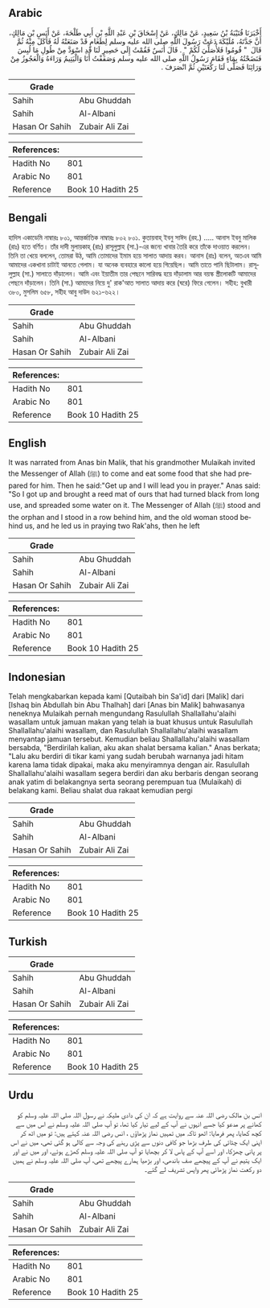 ## Arabic


<div dir="rtl" lang="ar" style={{fontSize:'larger',backgroundColor:'#f8f9fa',padding:20}}>
أَخْبَرَنَا قُتَيْبَةُ بْنُ سَعِيدٍ، عَنْ مَالِكٍ، عَنْ إِسْحَاقَ بْنِ عَبْدِ اللَّهِ بْنِ أَبِي طَلْحَةَ، عَنْ أَنَسِ بْنِ مَالِكٍ، أَنَّ جَدَّتَهُ، مُلَيْكَةَ دَعَتْ رَسُولَ اللَّهِ صلى الله عليه وسلم لِطَعَامٍ قَدْ صَنَعَتْهُ لَهُ فَأَكَلَ مِنْهُ ثُمَّ قَالَ ‏ "‏ قُومُوا فَلأُصَلِّيَ لَكُمْ ‏"‏ ‏.‏ قَالَ أَنَسٌ فَقُمْتُ إِلَى حَصِيرٍ لَنَا قَدِ اسْوَدَّ مِنْ طُولِ مَا لُبِسَ فَنَضَحْتُهُ بِمَاءٍ فَقَامَ رَسُولُ اللَّهِ صلى الله عليه وسلم وَصَفَفْتُ أَنَا وَالْيَتِيمُ وَرَاءَهُ وَالْعَجُوزُ مِنْ وَرَائِنَا فَصَلَّى لَنَا رَكْعَتَيْنِ ثُمَّ انْصَرَفَ ‏.‏
</div>
<div style={{backgroundColor:'#f8f9fa',padding:20, marginBottom: 10}}><table> <thead> <tr> <th>Grade</th> <th></th> </tr> </thead> <tbody> <tr><td>Sahih</td><td>Abu Ghuddah</td></tr><tr><td>Sahih</td><td>Al-Albani</td></tr><tr><td>Hasan Or Sahih</td><td>Zubair Ali Zai</td></tr></tbody></table><table> <thead> <tr> <th>References:</th> <th></th> </tr> </thead> <tbody><tr><td>Hadith No</td><td>801</td></tr><tr><td>Arabic No</td><td>801</td></tr><tr><td>Reference</td><td>Book 10 Hadith 25</td></tr></tbody></table></div>

## Bengali


<div dir="ltr" lang="bn" style={{fontSize:'larger',backgroundColor:'#f8f9fa',padding:20}}>
হাদিস একাডেমি নাম্বারঃ ৮০১, আন্তর্জাতিক নাম্বারঃ ৮০২ ৮০১. কুতায়বাহ্ ইবনু সাঈদ (রহ.) ..... আনাস ইবনু মালিক (রাঃ) হতে বর্ণিত। তাঁর দাদী মুলায়কাহ্ (রাঃ) রাসূলুল্লাহ (সা.)-এর জন্যে খাবার তৈরি করে তাঁকে দাওয়াত করলেন। তিনি তা খেয়ে বললেন, তোমরা উঠ, আমি তোমাদের ইমাম হয়ে সালাত আদায় করব। আনাস (রাঃ) বলেন, অতএব আমি আমাদের একখানা চাটাই আনতে গেলাম। যা অনেক ব্যবহারে কালো হয়ে গিয়েছিল। আমি তাতে পানি ছিটালাম। রাসূলুল্লাহ (সা.) সালাতে দাঁড়ালেন। আমি এবং ইয়াতীম তার পেছনে সারিবদ্ধ হয়ে দাঁড়ালাম আর বয়স্ক স্ত্রীলোকটি আমাদের পেছনে দাঁড়ালেন। তিনি (সা.) আমাদের নিয়ে দু' রাক'আত সালাত আদায় করে (ঘরে) ফিরে গেলেন। সহীহ: বুখারী ৩৮০, মুসলিম ৬৫৮, সহীহ আবু দাউদ ৬২১-৬২২।
</div>
<div style={{backgroundColor:'#f8f9fa',padding:20, marginBottom: 10}}><table> <thead> <tr> <th>Grade</th> <th></th> </tr> </thead> <tbody> <tr><td>Sahih</td><td>Abu Ghuddah</td></tr><tr><td>Sahih</td><td>Al-Albani</td></tr><tr><td>Hasan Or Sahih</td><td>Zubair Ali Zai</td></tr></tbody></table><table> <thead> <tr> <th>References:</th> <th></th> </tr> </thead> <tbody><tr><td>Hadith No</td><td>801</td></tr><tr><td>Arabic No</td><td>801</td></tr><tr><td>Reference</td><td>Book 10 Hadith 25</td></tr></tbody></table></div>

## English


<div dir="ltr" lang="en" style={{fontSize:'larger',backgroundColor:'#f8f9fa',padding:20}}>
It was narrated from Anas bin Malik, that his grandmother Mulaikah invited the Messenger of Allah (ﷺ) to come and eat some food that she had prepared for him. Then he said:"Get up and I will lead you in prayer." Anas said: "So I got up and brought a reed mat of ours that had turned black from long use, and spreaded some water on it. The Messenger of Allah (ﷺ) stood and the orphan and I stood in a row behind him, and the old woman stood behind us, and he led us in praying two Rak'ahs, then he left
</div>
<div style={{backgroundColor:'#f8f9fa',padding:20, marginBottom: 10}}><table> <thead> <tr> <th>Grade</th> <th></th> </tr> </thead> <tbody> <tr><td>Sahih</td><td>Abu Ghuddah</td></tr><tr><td>Sahih</td><td>Al-Albani</td></tr><tr><td>Hasan Or Sahih</td><td>Zubair Ali Zai</td></tr></tbody></table><table> <thead> <tr> <th>References:</th> <th></th> </tr> </thead> <tbody><tr><td>Hadith No</td><td>801</td></tr><tr><td>Arabic No</td><td>801</td></tr><tr><td>Reference</td><td>Book 10 Hadith 25</td></tr></tbody></table></div>

## Indonesian


<div dir="ltr" lang="id" style={{fontSize:'larger',backgroundColor:'#f8f9fa',padding:20}}>
Telah mengkabarkan kepada kami [Qutaibah bin Sa'id] dari [Malik] dari [Ishaq bin Abdullah bin Abu Thalhah] dari [Anas bin Malik] bahwasanya neneknya Mulaikah pernah mengundang Rasulullah Shallallahu'alaihi wasallam untuk jamuan makan yang telah ia buat khusus untuk Rasulullah Shallallahu'alaihi wasallam, dan Rasulullah Shallallahu'alaihi wasallam menyantap jamuan tersebut. Kemudian beliau Shallallahu'alaihi wasallam bersabda, "Berdirilah kalian, aku akan shalat bersama kalian." Anas berkata; "Lalu aku berdiri di tikar kami yang sudah berubah warnanya jadi hitam karena lama tidak dipakai, maka aku menyiramnya dengan air. Rasulullah Shallallahu'alaihi wasallam segera berdiri dan aku berbaris dengan seorang anak yatim di belakangnya serta seorang perempuan tua (Mulaikah) di belakang kami. Beliau shalat dua rakaat kemudian pergi
</div>
<div style={{backgroundColor:'#f8f9fa',padding:20, marginBottom: 10}}><table> <thead> <tr> <th>Grade</th> <th></th> </tr> </thead> <tbody> <tr><td>Sahih</td><td>Abu Ghuddah</td></tr><tr><td>Sahih</td><td>Al-Albani</td></tr><tr><td>Hasan Or Sahih</td><td>Zubair Ali Zai</td></tr></tbody></table><table> <thead> <tr> <th>References:</th> <th></th> </tr> </thead> <tbody><tr><td>Hadith No</td><td>801</td></tr><tr><td>Arabic No</td><td>801</td></tr><tr><td>Reference</td><td>Book 10 Hadith 25</td></tr></tbody></table></div>

## Turkish


<div dir="ltr" lang="tr" style={{fontSize:'larger',backgroundColor:'#f8f9fa',padding:20}}>

</div>
<div style={{backgroundColor:'#f8f9fa',padding:20, marginBottom: 10}}><table> <thead> <tr> <th>Grade</th> <th></th> </tr> </thead> <tbody> <tr><td>Sahih</td><td>Abu Ghuddah</td></tr><tr><td>Sahih</td><td>Al-Albani</td></tr><tr><td>Hasan Or Sahih</td><td>Zubair Ali Zai</td></tr></tbody></table><table> <thead> <tr> <th>References:</th> <th></th> </tr> </thead> <tbody><tr><td>Hadith No</td><td>801</td></tr><tr><td>Arabic No</td><td>801</td></tr><tr><td>Reference</td><td>Book 10 Hadith 25</td></tr></tbody></table></div>

## Urdu


<div dir="rtl" lang="ur" style={{fontSize:'larger',backgroundColor:'#f8f9fa',padding:20}}>
انس بن مالک رضی اللہ عنہ سے روایت ہے کہ ان کی دادی ملیکہ نے رسول اللہ صلی اللہ علیہ وسلم کو کھانے پر مدعو کیا جسے انہوں نے آپ کے لیے تیار کیا تھا، تو آپ صلی اللہ علیہ وسلم نے اس میں سے کچھ کھایا، پھر فرمایا: اٹھو تاکہ میں تمہیں نماز پڑھاؤں ، انس رضی اللہ عنہ کہتے ہیں: تو میں اٹھ کر اپنی ایک چٹائی کی طرف بڑھا جو کافی دنوں سے پڑی رہنے کی وجہ سے کالی ہو گئی تھی، میں نے اس پر پانی چھڑکا، اور اسے آپ کے پاس لا کر بچھایا تو آپ صلی اللہ علیہ وسلم کھڑے ہوئے، اور میں نے اور ایک یتیم نے آپ کے پیچھے صف باندھی، اور بڑھیا ہمارے پیچھے تھی، آپ صلی اللہ علیہ وسلم نے ہمیں دو رکعت نماز پڑھائی پھر واپس تشریف لے گئے۔
</div>
<div style={{backgroundColor:'#f8f9fa',padding:20, marginBottom: 10}}><table> <thead> <tr> <th>Grade</th> <th></th> </tr> </thead> <tbody> <tr><td>Sahih</td><td>Abu Ghuddah</td></tr><tr><td>Sahih</td><td>Al-Albani</td></tr><tr><td>Hasan Or Sahih</td><td>Zubair Ali Zai</td></tr></tbody></table><table> <thead> <tr> <th>References:</th> <th></th> </tr> </thead> <tbody><tr><td>Hadith No</td><td>801</td></tr><tr><td>Arabic No</td><td>801</td></tr><tr><td>Reference</td><td>Book 10 Hadith 25</td></tr></tbody></table></div>